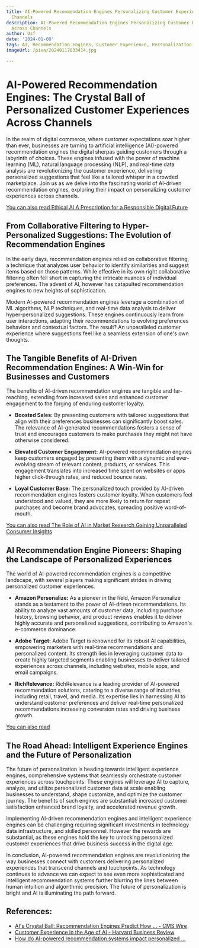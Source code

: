 ```yaml
---
title: AI-Powered Recommendation Engines Personalizing Customer Experiences Across
  Channels
description: AI-Powered Recommendation Engines Personalizing Customer Experiences
  Across Channels
author: Usf
date: '2024-01-08'
tags: AI, Recommendation Engines, Customer Experience, Personalization, Multichannel
imageUrl: /pixa/20240117033414.jpg

---
```

# AI-Powered Recommendation Engines: The Crystal Ball of Personalized  Customer Experiences Across Channels

In the realm of digital commerce, where customer expectations soar higher than ever, businesses are  turning to artificial intelligence (AI)-powered recommendation engines the digital sherpas  guiding customers through a labyrinth of choices.  These  engines infused with the power of machine learning (ML), natural language processing (NLP), and  real-time data analysis are  revolutionizing the customer experience, delivering personalized suggestions that feel like a tailored whisper in  a  crowded marketplace. Join us as we delve into the fascinating world of AI-driven recommendation engines, exploring their impact on personalizing customer experiences across channels.

[You can also read Ethical AI A Prescription  for a  Responsible Digital  Future](Ethical%20AI%20A%20Prescription%20for%20a%20Responsible%20Digital%20Future)


## From Collaborative Filtering to Hyper-Personalized  Suggestions:  The Evolution of Recommendation Engines

In the early  days, recommendation engines relied on collaborative filtering, a technique that analyzes user behavior to identify similarities and suggest items based on those patterns. While  effective in its own right collaborative filtering often fell short in capturing the  intricate nuances  of individual  preferences. The advent of AI, however has catapulted recommendation engines to new heights of sophistication.

Modern AI-powered recommendation engines leverage a combination of ML algorithms, NLP techniques, and real-time data analysis to deliver hyper-personalized suggestions. These engines continuously learn  from user interactions, adapting their recommendations to evolving preferences behaviors and contextual factors. The result? An unparalleled customer experience where suggestions feel like a seamless extension of one's own thoughts.

## The Tangible Benefits of AI-Driven Recommendation Engines: A Win-Win for Businesses and Customers

The benefits  of AI-driven recommendation engines are tangible and far-reaching, extending from increased sales and enhanced customer  engagement to  the forging of enduring customer loyalty.

- **Boosted Sales:** By presenting customers with tailored suggestions that align with their preferences  businesses can significantly  boost sales. The relevance of AI-generated recommendations fosters a sense of trust and encourages customers to make purchases they might not have otherwise considered.

- **Elevated  Customer Engagement:** AI-powered recommendation engines keep customers engaged by presenting them  with a dynamic and ever-evolving stream of relevant content, products, or services. This engagement translates into increased time spent  on websites or  apps higher click-through rates,  and reduced bounce rates.

- **Loyal Customer Base:** The personalized touch provided by AI-driven recommendation engines  fosters customer loyalty. When customers feel understood and valued, they are more likely to return for repeat purchases and become brand  advocates, spreading positive word-of-mouth.

[You can  also read The Role of AI in Market Research Gaining Unparalleled Consumer Insights](The%20Role%20of%20AI%20in%20Market%20Research%20Gaining%20Unparalleled%20Consumer%20Insights)


##  AI Recommendation Engine Pioneers:  Shaping the Landscape of Personalized Experiences

The world of AI-powered recommendation engines is  a competitive landscape, with several players making significant  strides in driving personalized customer experiences.

- **Amazon  Personalize:** As a pioneer in the field, Amazon Personalize stands as  a testament  to the power of AI-driven recommendations. Its ability to  analyze vast amounts of customer data, including purchase history, browsing behavior, and product reviews enables it to deliver  highly accurate and personalized suggestions, contributing to Amazon's  e-commerce dominance.

-  **Adobe Target:** Adobe Target is renowned  for its robust AI capabilities, empowering marketers with real-time recommendations and personalized content. Its strength lies in leveraging customer data  to create highly targeted segments  enabling businesses to deliver tailored experiences across channels, including websites, mobile apps, and email  campaigns.

- **RichRelevance:** RichRelevance is a  leading provider of AI-powered recommendation solutions, catering to a diverse range of industries, including retail, travel, and media. Its expertise lies in  harnessing AI to understand  customer preferences and deliver real-time personalized  recommendations increasing conversion rates  and driving business growth.

[You can  also read ]()


## The Road Ahead: Intelligent Experience Engines and the Future of Personalization

The future of personalization is heading towards intelligent experience engines, comprehensive systems that  seamlessly orchestrate  customer experiences across touchpoints. These  engines will leverage AI to capture, analyze, and utilize personalized  customer data at scale  enabling businesses to understand, shape customize, and optimize the customer journey.  The benefits of  such engines are substantial: increased customer satisfaction enhanced brand loyalty, and accelerated revenue growth.

Implementing AI-driven recommendation engines  and intelligent  experience engines can be challenging requiring significant investments in technology data infrastructure, and skilled personnel. However the rewards are substantial, as these engines hold the key  to unlocking personalized customer experiences that drive business success in the digital age.

In conclusion, AI-powered  recommendation  engines  are revolutionizing the  way businesses  connect with customers  delivering personalized experiences that transcend channels  and touchpoints. As  technology continues  to advance we can expect to see even more sophisticated and intelligent recommendation systems further blurring the lines between human intuition and algorithmic precision.  The future of personalization is bright and AI is illuminating  the path forward.

## References:
- [AI's Crystal Ball: Recommendation Engines Predict How ... - CMS Wire](https://www.cmswire.com/digital-experience/what-you-need-to-know-about-ai-powered-recommendation-engine-platforms/)
- [Customer Experience in the Age of AI - Harvard Business Review](https://hbr.org/2022/03/customer-experience-in-the-age-of-ai)
- [How do AI-powered recommendation systems impact personalized ...](https://www.quora.com/How-do-AI-powered-recommendation-systems-impact-personalized-products-or-content-recommendations-in-digital-marketing)
